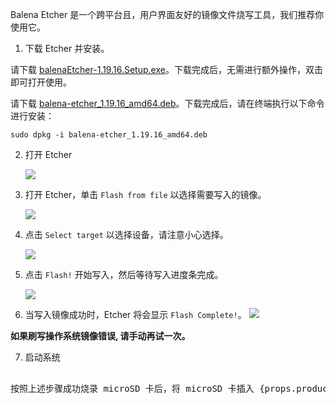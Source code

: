 
Balena Etcher 是一个跨平台且，用户界面友好的镜像文件烧写工具，我们推荐你使用它。

1. 下载 Etcher 并安装。

<Tabs queryString="Platform">
<TabItem value="Windows">

请下载 [balenaEtcher-1.19.16.Setup.exe](https://github.com/balena-io/etcher/releases/download/v1.19.16/balenaEtcher-1.19.16.Setup.exe)。下载完成后，无需进行额外操作，双击即可打开使用。

</TabItem>
<TabItem value="Linux">

请下载 [balena-etcher_1.19.16_amd64.deb](https://github.com/balena-io/etcher/releases/download/v1.19.16/balena-etcher_1.19.16_amd64.deb)。下载完成后，请在终端执行以下命令进行安装：

```
sudo dpkg -i balena-etcher_1.19.16_amd64.deb
```
</TabItem>
</Tabs>

2. 打开 Etcher

   <Image
     src="/img/common/etcher/#model#-step1.webp"
     model={props.model}
     fallback="rock5a"
   />

3. 打开 Etcher，单击 `Flash from file` 以选择需要写入的镜像。

   <Image
     src="/img/common/etcher/#model#-step2.webp"
     model={props.model}
     fallback="rock5a"
   />

4. 点击 `Select target` 以选择设备，请注意小心选择。

   <Image
     src="/img/common/etcher/#model#-step3.webp"
     model={props.model}
     fallback="rock5a"
   />

5. 点击 `Flash!` 开始写入，然后等待写入进度条完成。

   <Image
     src="/img/common/etcher/#model#-step4.webp"
     model={props.model}
     fallback="rock5a"
   />

6. 当写入镜像成功时，Etcher 将会显示 `Flash Complete!`。
   <Image
     src="/img/common/etcher/#model#-step5.webp"
     model={props.model}
     fallback="rock5a"
   />

**如果刷写操作系统镜像错误, 请手动再试一次。**

7. 启动系统

<pre>

按照上述步骤成功烧录 microSD 卡后，将 microSD 卡插入 {props.product} 的 MicroSD 插槽内，使用 {props.power_supply} 电源适配器上电，然后系统开始启动，HDMI显示桌面。

</pre>
